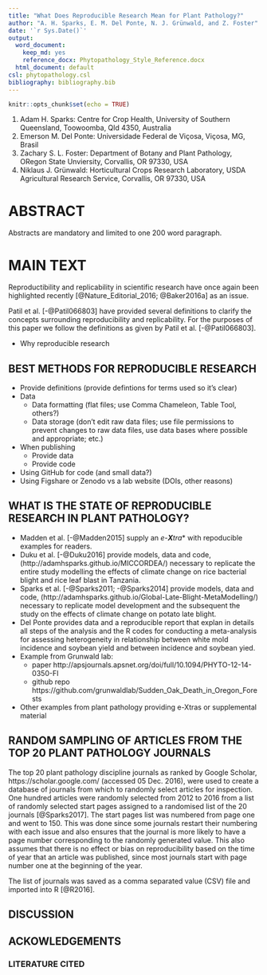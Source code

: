 ```yaml
---
title: "What Does Reproducible Research Mean for Plant Pathology?"
author: "A. H. Sparks, E. M. Del Ponte, N. J. Grünwald, and Z. Foster"
date: '`r Sys.Date()`'
output:
  word_document:
    keep_md: yes
    reference_docx: Phytopathology_Style_Reference.docx
  html_document: default
csl: phytopathology.csl
bibliography: bibliography.bib
---
```


```r
knitr::opts_chunk$set(echo = TRUE)
```
1. Adam H. Sparks: Centre for Crop Health, University of Southern Queensland, Toowoomba, Qld 4350, Australia
2. Emerson M. Del Ponte: Universidade Federal de Viçosa, Viçosa, MG, Brasil
3. Zachary S. L. Foster: Department of Botany and Plant Pathology, ORegon State Unviersity, Corvallis, OR 97330, USA
4. Niklaus J. Grünwald: Horticultural Crops Research Laboratory, USDA Agricultural Research Service, Corvallis, OR 97330, USA


# ABSTRACT

Abstracts are mandatory and limited to one 200 word paragraph.

# MAIN TEXT
Reproductibility and replicability in scientific research have once again been
highlighted recently [@Nature_Editorial_2016; @Baker2016a] as an issue.

Patil et al. [-@Patil066803] have provided several definitions to clarify the
concepts surrounding reproducibility and replicability. For the purposes of this
paper we follow the definitions as given by Patil et al. [-@Patil066803].

* Why reproducible research

## BEST METHODS FOR REPRODUCIBLE RESEARCH
* Provide definitions (provide defintions for terms used so it's clear)
* Data
  * Data formatting (flat files; use Comma Chameleon, Table Tool, others?)
  * Data storage (don't edit raw data files; use file permissions to prevent changes to raw data files, use data bases where possible and appropriate; etc.)
* When publishing
  * Provide data
  * Provide code
* Using GitHub for code (and small data?)
* Using Figshare or Zenodo vs a lab website (DOIs, other reasons)

## WHAT IS THE STATE OF REPRODUCIBLE RESEARCH IN PLANT PATHOLOGY?
* Madden et al. [-@Madden2015] supply an *e-**X**tra*\* with repoducible examples
for readers.
* Duku et al. [-@Duku2016] provide models, data and code, (http://adamhsparks.github.io/MICCORDEA/) necessary to
replicate the entire study modelling the effects of climate change on rice
bacterial blight and rice leaf blast in Tanzania.
* Sparks et al. [-@Sparks2011; -@Sparks2014] provide models, data and code, (http://adamhsparks.github.io/Global-Late-Blight-MetaModelling/)
necessary to replicate model development and the subsequent the study on the effects of climate change on potato late blight.
* Del Ponte provides data and a reproducible report that explan in details all steps of the analysis and the R codes for conducting a meta-analysis for assessing heterogeneity in relationship between white mold incidence and soybean yield and between incidence and soybean yied.
* Example from Grunwald lab: 
  - paper http://apsjournals.apsnet.org/doi/full/10.1094/PHYTO-12-14-0350-FI
  - github repo https://github.com/grunwaldlab/Sudden_Oak_Death_in_Oregon_Forests
* Other examples from plant pathology providing e-Xtras or supplemental material

## RANDOM SAMPLING OF ARTICLES FROM THE TOP 20 PLANT PATHOLOGY JOURNALS
The top 20 plant pathology discipline journals as ranked by Google Scholar, https://scholar.google.com/ (accessed 05 Dec. 2016), were used to create a database of journals from which to randomly select articles for inspection. One hundred articles were randomly selected from 2012 to 2016 from a list of randomly selected start pages assigned to a randomised list of the 20 journals [@Sparks2017]. The start pages list was numbered from page one and went to 150. This was done since some journals restart their numbering with each issue and also ensures that the journal is more likely to have a page number corresponding to the randomly generated value. This also assumes that there is no effect or bias on reproducibility based on the time of year that an article was published, since most journals start with page number one at the beginning of the year.

The list of journals was saved as a comma separated value (CSV) file and imported into R [@R2016]. 

## DISCUSSION

## ACKOWLEDGEMENTS

### LITERATURE CITED

